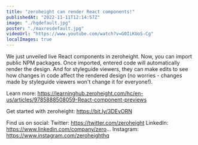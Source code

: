 ```yaml
---
title: "zeroheight can render React components!"
publishedAt: "2022-11-11T12:14:57Z"
image: "./hqdefault.jpg"
poster: "./maxresdefault.jpg"
videoUrl: "https://www.youtube.com/watch?v=G0IiKUoS-Cg"
localImages: true
---
```


We just unveiled live React components in zeroheight. Now, you can import public NPM packages. Once imported, entered code will automatically render the design. And for styleguide viewers, they can make edits to see how changes in code affect the rendered design (no worries - changes made by styleguide viewers won't change it for everyone!).

Learn more: https://learninghub.zeroheight.com/hc/en-us/articles/9785888508059-React-component-previews

Get started with zeroheight: https://bit.ly/3DEvORN

Find us on social:
Twitter: https://twitter.com/zeroheight
LinkedIn: https://www.linkedin.com/company/zero...
Instagram: https://www.instagram.com/zeroheighthq
